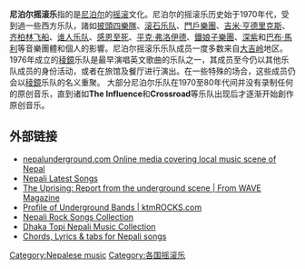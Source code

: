 {{No footnotes|time=2021-12-10T16:41:28+00:00}}
'''尼泊尔摇滚乐'''指的是[[尼泊尔|尼泊尔]]的[[摇滚|摇滚]]文化。尼泊尔的摇滚乐历史始于1970年代，受到過一些西方乐队，諸如[[披頭四樂隊|披頭四樂隊]]、[[滚石乐队|滚石乐队]]、[[門戶樂團|門戶樂團]]、[[吉米·亨德里克斯|吉米·亨德里克斯]]、[[齐柏林飞船_(乐团)|齐柏林飞船]]、[[谁人乐队|谁人乐队]]、[[感恩至死|感恩至死]]、[[平克·弗洛伊德|平克·弗洛伊德]]、[[鐵娘子樂團|鐵娘子樂團]]、[[深紫|深紫]]和[[巴布·馬利|巴布·馬利]]等音樂團體和個人的影響。尼泊尔摇滚乐乐队成员一度多数来自[[大吉岭|大吉岭]]地区。1976年成立的[[稜鏡|稜鏡]]乐队是最早演唱英文歌曲的乐队之一，其成员至今仍以其他乐队成员的身份活动，或者在旅馆及餐厅进行演出。在一些特殊的场合，这些成员仍会以[[稜鏡|稜鏡]]乐队的名义重聚。
大部分尼泊尔乐队在1970至80年代间并没有录制任何的原创音乐，直到诸如'''The Influence'''和'''Crossroad'''等乐队出现后才逐渐开始創作原创音乐。
==外部链接==
* [http://www.nepalunderground.com/ nepalunderground.com Online media covering local music scene of Nepal] {{Wayback|url=http://www.nepalunderground.com/ |date=20131206021702 }}
* [https://web.archive.org/web/20140203043704/http://www.nepali-geet.com/ Nepali Latest Songs]
* [https://web.archive.org/web/20100219084320/http://www.wavemag.com.np/issue/article202.html The Uprising: Report from the underground scene | From WAVE Magazine]
* [http://www.ktmrocks.com/ Profile of Underground Bands | ktmROCKS.com] {{Wayback|url=http://www.ktmrocks.com/ |date=20090828132315 }}
* [https://web.archive.org/web/20140203185243/http://sanjaal.com/nepalisongs/ Nepali Rock Songs Collection]
* [http://dhakatopi.com/ Dhaka Topi Nepali Music Collection] {{Wayback|url=http://dhakatopi.com/ |date=20140202093752 }}
* [https://web.archive.org/web/20191020064224/http://nepalisongsonline.com/ Chords, Lyrics & tabs for Nepali songs]

[[Category:Nepalese_music|Category:Nepalese music]]
[[Category:各国摇滚乐|Category:各国摇滚乐]]